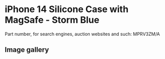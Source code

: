 # iPhone 14 Silicone Case with MagSafe - Storm Blue

Part number, for search engines, auction websites and such: MPRV3ZM/A

## Image gallery

<div style={{ width: "768px" }}>
  <GalleryComponent
    images={[
      {
        original: "/everysource/MPRV3",
        thumbnail: "/everypreview/MPRV3",
      },
      {
        original: "/everysource/MPRV3_AV1",
        thumbnail: "/everypreview/MPRV3_AV1",
      },
      {
        original: "/everysource/MPRV3_AV2",
        thumbnail: "/everypreview/MPRV3_AV2",
      },
      {
        original: "/everysource/MPRV3_AV3",
        thumbnail: "/everypreview/MPRV3_AV3",
      },
      {
        original: "/everysource/MPRV3_AV4",
        thumbnail: "/everypreview/MPRV3_AV4",
      },
      {
        original: "/everysource/MPRV3_AV5",
        thumbnail: "/everypreview/MPRV3_AV5",
      },
      {
        original: "/everysource/MPRV3_AV6",
        thumbnail: "/everypreview/MPRV3_AV6",
      },
      {
        original: "/everysource/MPRV3_AV7",
        thumbnail: "/everypreview/MPRV3_AV7",
      }
    ]}
  />
</div>